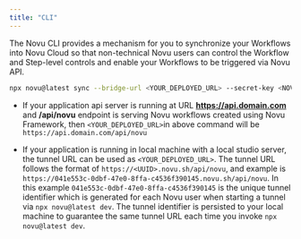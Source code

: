 ```yaml
---
title: "CLI"
---
```


The Novu CLI provides a mechanism for you to synchronize your Workflows into Novu Cloud so that non-technical Novu users can control the Workflow and Step-level controls and enable your Workflows to be triggered via Novu API.

```bash
npx novu@latest sync --bridge-url <YOUR_DEPLOYED_URL> --secret-key <NOVU_SECRET_KEY>
```

- If your application api server is running at URL **https://api.domain.com** and **/api/novu** endpoint is serving Novu workflows created using Novu Framework, then `<YOUR_DEPLOYED_URL>`in above command will be `https://api.domain.com/api/novu`

- If your application is running in local machine with a local studio server, the tunnel URL can be used as `<YOUR_DEPLOYED_URL>`. The tunnel URL follows the format of `https://<UUID>.novu.sh/api/novu`, and example is `https://041e553c-0dbf-47e0-8ffa-c4536f390145.novu.sh/api/novu`. In this example `041e553c-0dbf-47e0-8ffa-c4536f390145` is the unique tunnel identifier which is generated for each Novu user when starting a tunnel via `npx novu@latest dev`. The tunnel identifier is persisted to your local machine to guarantee the same tunnel URL each time you invoke `npx novu@latest dev`.
